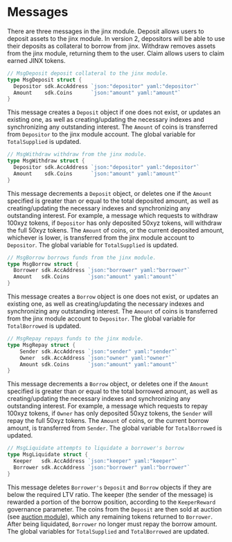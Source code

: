 

# Messages

There are three messages in the jinx module. Deposit allows users to deposit assets to the jinx module. In version 2, depositors will be able to use their deposits as collateral to borrow from jinx. Withdraw removes assets from the jinx module, returning them to the user. Claim allows users to claim earned JINX tokens.

```go
// MsgDeposit deposit collateral to the jinx module.
type MsgDeposit struct {
  Depositor sdk.AccAddress `json:"depositor" yaml:"depositor"`
  Amount    sdk.Coins      `json:"amount" yaml:"amount"`
}
```

This message creates a `Deposit` object if one does not exist, or updates an existing one, as well as creating/updating the necessary indexes and synchronizing any outstanding interest. The `Amount` of coins is transferred from `Depositor` to the jinx module account. The global variable for `TotalSupplied` is updated.

```go
// MsgWithdraw withdraw from the jinx module.
type MsgWithdraw struct {
  Depositor sdk.AccAddress `json:"depositor" yaml:"depositor"`
  Amount    sdk.Coins      `json:"amount" yaml:"amount"`
}
```

This message decrements a `Deposit` object, or deletes one if the `Amount` specified is greater than or equal to the total deposited amount, as well as creating/updating the necessary indexes and synchronizing any outstanding interest. For example, a message which requests to withdraw 100xyz tokens, if `Depositor` has only deposited 50xyz tokens, will withdraw the full 50xyz tokens. The `Amount` of coins, or the current deposited amount, whichever is lower, is transferred from the jinx module account to `Depositor`. The global variable for `TotalSupplied` is updated.

```go
// MsgBorrow borrows funds from the jinx module.
type MsgBorrow struct {
  Borrower sdk.AccAddress `json:"borrower" yaml:"borrower"`
  Amount   sdk.Coins      `json:"amount" yaml:"amount"`
}
```

This message creates a `Borrow` object is one does not exist, or updates an existing one, as well as creating/updating the necessary indexes and synchronizing any outstanding interest. The `Amount` of coins is transferred from the jinx module account to `Depositor`. The global variable for `TotalBorrowed` is updated.

```go
// MsgRepay repays funds to the jinx module.
type MsgRepay struct {
	Sender sdk.AccAddress `json:"sender" yaml:"sender"`
	Owner  sdk.AccAddress `json:"owner" yaml:"owner"`
	Amount sdk.Coins      `json:"amount" yaml:"amount"`
}
```

This message decrements a `Borrow` object, or deletes one if the `Amount` specified is greater than or equal to the total borrowed amount, as well as creating/updating the necessary indexes and synchronizing any outstanding interest. For example, a message which requests to repay 100xyz tokens, if `Owner` has only deposited 50xyz tokens, the `Sender` will repay the full 50xyz tokens. The `Amount` of coins, or the current borrow amount, is transferred from `Sender`. The global variable for `TotalBorrowed` is updated.

```go
// MsgLiquidate attempts to liquidate a borrower's borrow
type MsgLiquidate struct {
  Keeper   sdk.AccAddress `json:"keeper" yaml:"keeper"`
  Borrower sdk.AccAddress `json:"borrower" yaml:"borrower"`
}
```

This message deletes `Borrower's` `Deposit` and `Borrow` objects if they are below the required LTV ratio. The keeper (the sender of the message) is rewarded a portion of the borrow position, according to the `KeeperReward` governance parameter. The coins from the `Deposit` are then sold at auction (see [auction module](../../modules/auction)), which any remaining tokens returned to `Borrower`. After being liquidated, `Borrower` no longer must repay the borrow amount. The global variables for `TotalSupplied` and `TotalBorrowed` are updated.


